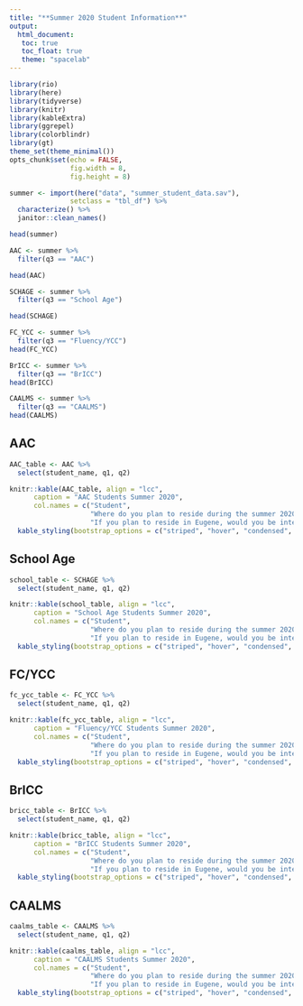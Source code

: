 ```yaml
---
title: "**Summer 2020 Student Information**"
output: 
  html_document:
   toc: true
   toc_float: true
   theme: "spacelab"
---
```


```r
library(rio)
library(here)
library(tidyverse)
library(knitr)
library(kableExtra)
library(ggrepel)
library(colorblindr)
library(gt)
theme_set(theme_minimal())
opts_chunk$set(echo = FALSE,
               fig.width = 8,
               fig.height = 8)
```

```r
summer <- import(here("data", "summer_student_data.sav"),
               setclass = "tbl_df") %>% 
  characterize() %>% 
  janitor::clean_names() 

head(summer)

AAC <- summer %>% 
  filter(q3 == "AAC")

head(AAC)

SCHAGE <- summer %>% 
  filter(q3 == "School Age")

head(SCHAGE)

FC_YCC <- summer %>% 
  filter(q3 == "Fluency/YCC")
head(FC_YCC)

BrICC <- summer %>% 
  filter(q3 == "BrICC")
head(BrICC)

CAALMS <- summer %>% 
  filter(q3 == "CAALMS")
head(CAALMS)
```

## **AAC**
```r
AAC_table <- AAC %>% 
  select(student_name, q1, q2)

knitr::kable(AAC_table, align = "lcc",
      caption = "AAC Students Summer 2020",
      col.names = c("Student",
                    "Where do you plan to reside during the summer 2020 term?",
                    "If you plan to reside in Eugene, would you be interested in participating in on-campus clinical activities if the university permits it?")) %>% 
  kable_styling(bootstrap_options = c("striped", "hover", "condensed", "responsive"))

```


## **School Age**
```r
school_table <- SCHAGE %>% 
  select(student_name, q1, q2)

knitr::kable(school_table, align = "lcc",
      caption = "School Age Students Summer 2020",
      col.names = c("Student",
                    "Where do you plan to reside during the summer 2020 term?",
                    "If you plan to reside in Eugene, would you be interested in participating in on-campus clinical activities if the university permits it?")) %>% 
  kable_styling(bootstrap_options = c("striped", "hover", "condensed", "responsive"))

```


## **FC/YCC**
```r
fc_ycc_table <- FC_YCC %>% 
  select(student_name, q1, q2)

knitr::kable(fc_ycc_table, align = "lcc",
      caption = "Fluency/YCC Students Summer 2020",
      col.names = c("Student",
                    "Where do you plan to reside during the summer 2020 term?",
                    "If you plan to reside in Eugene, would you be interested in participating in on-campus clinical activities if the university permits it?")) %>% 
  kable_styling(bootstrap_options = c("striped", "hover", "condensed", "responsive"))

```


## **BrICC**
```r
bricc_table <- BrICC %>% 
  select(student_name, q1, q2)

knitr::kable(bricc_table, align = "lcc",
      caption = "BrICC Students Summer 2020",
      col.names = c("Student",
                    "Where do you plan to reside during the summer 2020 term?",
                    "If you plan to reside in Eugene, would you be interested in participating in on-campus clinical activities if the university permits it?")) %>% 
  kable_styling(bootstrap_options = c("striped", "hover", "condensed", "responsive"))

```


## **CAALMS**
```r
caalms_table <- CAALMS %>% 
  select(student_name, q1, q2)

knitr::kable(caalms_table, align = "lcc",
      caption = "CAALMS Students Summer 2020",
      col.names = c("Student",
                    "Where do you plan to reside during the summer 2020 term?",
                    "If you plan to reside in Eugene, would you be interested in participating in on-campus clinical activities if the university permits it?")) %>% 
  kable_styling(bootstrap_options = c("striped", "hover", "condensed", "responsive"))

```